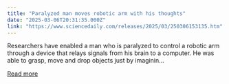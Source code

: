 ```yaml
---
title: "Paralyzed man moves robotic arm with his thoughts"
date: "2025-03-06T20:31:35.000Z"
link: "https://www.sciencedaily.com/releases/2025/03/250306153135.htm"
---
```


Researchers have enabled a man who is paralyzed to control a robotic arm through a device that relays signals from his brain to a computer. He was able to grasp, move and drop objects just by imaginin...

[Read more](https://www.sciencedaily.com/releases/2025/03/250306153135.htm)

